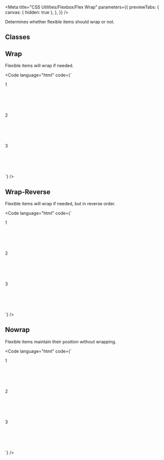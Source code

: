
<Meta
  title="CSS Utilities/Flexbox/Flex Wrap"
  parameters={{
    previewTabs: {
      canvas: { hidden: true },
    },
  }}
/>

<Banner label="Flex Wrap" section="CSS Utilities" color="yellow" puzzle />

<Lead>Determines whether flexible items should wrap or not.</Lead>

## Classes

<CssFlexboxWrap />

## Wrap

Flexible items will wrap if needed.

<Code
  language="html"
  code={`
<div class="is-flex is-flex-wrap-wrap" style="max-width: 500px">
  <div class="is-flex is-align-items-center is-justify-content-center has-background-green-3 m-normal has-radius-normal" style="min-width: 200px; min-height: 100px">1</div>
  <div class="is-flex is-align-items-center is-justify-content-center has-background-green-3 m-normal has-radius-normal" style="min-width: 200px; min-height: 100px">2</div>
  <div class="is-flex is-align-items-center is-justify-content-center has-background-green-3 m-normal has-radius-normal" style="min-width: 200px; min-height: 100px">3</div>
</div>
`}
/>

## Wrap-Reverse

Flexible items will wrap if needed, but in reverse order.

<Code
  language="html"
  code={`
<div class="is-flex is-flex-wrap-wrap-reverse" style="max-width: 500px">
  <div class="is-flex is-align-items-center is-justify-content-center has-background-green-3 m-normal has-radius-normal" style="min-width: 200px; min-height: 100px">1</div>
  <div class="is-flex is-align-items-center is-justify-content-center has-background-green-3 m-normal has-radius-normal" style="min-width: 200px; min-height: 100px">2</div>
  <div class="is-flex is-align-items-center is-justify-content-center has-background-green-3 m-normal has-radius-normal" style="min-width: 200px; min-height: 100px">3</div>
</div>
`}
/>

## Nowrap

Flexible items maintain their position without wrapping.

<Code
  language="html"
  code={`
<div class="is-flex is-flex-wrap-nowrap" style="max-width: 500px">
  <div class="is-flex is-align-items-center is-justify-content-center has-background-green-3 m-normal has-radius-normal" style="min-width: 200px; min-height: 100px">1</div>
  <div class="is-flex is-align-items-center is-justify-content-center has-background-green-3 m-normal has-radius-normal" style="min-width: 200px; min-height: 100px">2</div>
  <div class="is-flex is-align-items-center is-justify-content-center has-background-green-3 m-normal has-radius-normal" style="min-width: 200px; min-height: 100px">3</div>
</div>
`}
/>

<Footer>
  <LinkCards>
    <LinkCard
      pageTitle="Foundation/Grid"
      description="The Baloise Design System grid system is a fully responsive and 12 column layout system with six default breakpoints and five container layouts"
    />
    <LinkCard
      pageTitle="Tokens/Overview"
      description="Design tokens serve as the definitive source for naming and storing design choices."
    />
  </LinkCards>
</Footer>
